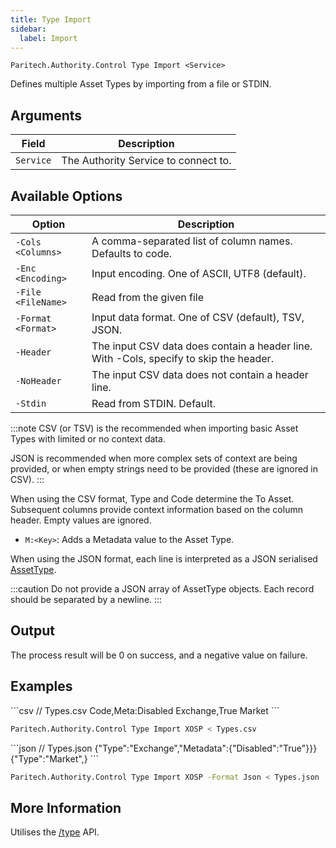 ```yaml
---
title: Type Import
sidebar:
  label: Import
---
```



`Paritech.Authority.Control Type Import <Service>`

Defines multiple Asset Types by importing from a file or STDIN.


## Arguments

| Field      | Description |
|------------|-------------|
| `Service`  | The Authority Service to connect to. |

## Available Options

| Option                | Description |
|-----------------------|-------------|
| `-Cols <Columns>`     | A comma-separated list of column names. Defaults to code. |
| `-Enc <Encoding>`     | Input encoding. One of ASCII, UTF8 (default). |
| `-File <FileName>`    | Read from the given file |
| `-Format <Format>`    | Input data format. One of CSV (default), TSV, JSON. |
| `-Header`             | The input CSV data does contain a header line. With -Cols, specify to skip the header. |
| `-NoHeader`           | The input CSV data does not contain a header line. |
| `-Stdin`              | Read from STDIN. Default. |

:::note
CSV (or TSV) is the recommended when importing basic Asset Types with limited or no context data.

JSON is recommended when more complex sets of context are being provided, or when empty strings need to be provided (these are ignored in CSV).
:::

When using the CSV format, Type and Code determine the To Asset. Subsequent columns provide context information based on the column header. Empty values are ignored.

* `M:<Key>`: Adds a Metadata value to the Asset Type.

When using the JSON format, each line is interpreted as a JSON serialised [AssetType](../../../proto/authority/#assettype).

:::caution
Do not provide a JSON array of AssetType objects. Each record should be separated by a newline.
:::

## Output

The process result will be 0 on success, and a negative value on failure.

## Examples

<Tabs>
<TabItem label="CSV">
```csv
// Types.csv
Code,Meta:Disabled
Exchange,True
Market
```

```sh title="Bulk Import Associations"
Paritech.Authority.Control Type Import XOSP < Types.csv
```
</TabItem>
<TabItem label="JSON">
```json
// Types.json
{"Type":"Exchange","Metadata":{"Disabled":"True"}}}
{"Type":"Market",}
```

```sh title="Bulk Import Associations"
Paritech.Authority.Control Type Import XOSP -Format Json < Types.json
```
</TabItem>
</Tabs>

## More Information

Utilises the [/type](../../../rest/type/) API.
